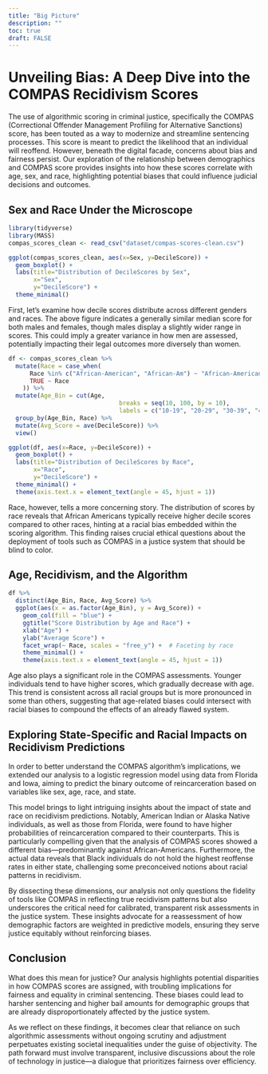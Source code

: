 ```yaml
---
title: "Big Picture"
description: ""
toc: true
draft: FALSE
---
```

# Unveiling Bias: A Deep Dive into the COMPAS Recidivism Scores

The use of algorithmic scoring in criminal justice, specifically the COMPAS (Correctional Offender Management Profiling for Alternative Sanctions) score, has been touted as a way to modernize and streamline sentencing processes. This score is meant to predict the likelihood that an individual will reoffend. However, beneath the digital facade, concerns about bias and fairness persist. Our exploration of the relationship between demographics and COMPAS score provides insights into how these scores correlate with age, sex, and race, highlighting potential biases that could influence judicial decisions and outcomes.

## Sex and Race Under the Microscope
```r
library(tidyverse)
library(MASS)
compas_scores_clean <- read_csv("dataset/compas-scores-clean.csv")

ggplot(compas_scores_clean, aes(x=Sex, y=DecileScore)) +
  geom_boxplot() +
  labs(title="Distribution of DecileScores by Sex",
       x="Sex",
       y="DecileScore") +
  theme_minimal()
```
First, let's examine how decile scores distribute across different genders and races. The above figure indicates a generally similar median score for both males and females, though males display a slightly wider range in scores. This could imply a greater variance in how men are assessed, potentially impacting their legal outcomes more diversely than women.
```r

df <- compas_scores_clean %>% 
  mutate(Race = case_when(
      Race %in% c("African-American", "African-Am") ~ "African-American",
      TRUE ~ Race
    )) %>% 
  mutate(Age_Bin = cut(Age, 
                               breaks = seq(10, 100, by = 10), 
                               labels = c("10-19", "20-29", "30-39", "40-49", "50-59", "60-69", "70-79", "80-89", "90-99"))) %>%
  group_by(Age_Bin, Race) %>% 
  mutate(Avg_Score = ave(DecileScore)) %>% 
  view()

ggplot(df, aes(x=Race, y=DecileScore)) +
  geom_boxplot() +
  labs(title="Distribution of DecileScores by Race",
       x="Race",
       y="DecileScore") +
  theme_minimal() +
  theme(axis.text.x = element_text(angle = 45, hjust = 1))
```

Race, however, tells a more concerning story. The distribution of scores by race reveals that African Americans typically receive higher decile scores compared to other races, hinting at a racial bias embedded within the scoring algorithm. This finding raises crucial ethical questions about the deployment of tools such as COMPAS in a justice system that should be blind to color.

## Age, Recidivism, and the Algorithm
```r
df %>% 
  distinct(Age_Bin, Race, Avg_Score) %>% 
  ggplot(aes(x = as.factor(Age_Bin), y = Avg_Score)) +
    geom_col(fill = "blue") +
    ggtitle("Score Distribution by Age and Race") +
    xlab("Age") +
    ylab("Average Score") +
    facet_wrap(~ Race, scales = "free_y") +  # Faceting by race
    theme_minimal() +
    theme(axis.text.x = element_text(angle = 45, hjust = 1))
```

Age also plays a significant role in the COMPAS assessments. Younger individuals tend to have higher scores, which gradually decrease with age. This trend is consistent across all racial groups but is more pronounced in some than others, suggesting that age-related biases could intersect with racial biases to compound the effects of an already flawed system.

## Exploring State-Specific and Racial Impacts on Recidivism Predictions

In order to better understand the COMPAS algorithm's implications, we extended our analysis to a logistic regression model using data from Florida and Iowa, aiming to predict the binary outcome of reincarceration based on variables like sex, age, race, and state.

This model brings to light intriguing insights about the impact of state and race on recidivism predictions. Notably, American Indian or Alaska Native individuals, as well as those from Florida, were found to have higher probabilities of reincarceration compared to their counterparts. This is particularly compelling given that the analysis of COMPAS scores showed a different bias—predominantly against African-Americans. Furthermore, the actual data reveals that Black individuals do not hold the highest reoffense rates in either state, challenging some preconceived notions about racial patterns in recidivism.

By dissecting these dimensions, our analysis not only questions the fidelity of tools like COMPAS in reflecting true recidivism patterns but also underscores the critical need for calibrated, transparent risk assessments in the justice system. These insights advocate for a reassessment of how demographic factors are weighted in predictive models, ensuring they serve justice equitably without reinforcing biases.

## Conclusion

What does this mean for justice? Our analysis highlights potential disparities in how COMPAS scores are assigned, with troubling implications for fairness and equality in criminal sentencing. These biases could lead to harsher sentencing and higher bail amounts for demographic groups that are already disproportionately affected by the justice system.

As we reflect on these findings, it becomes clear that reliance on such algorithmic assessments without ongoing scrutiny and adjustment perpetuates existing societal inequalities under the guise of objectivity. The path forward must involve transparent, inclusive discussions about the role of technology in justice—a dialogue that prioritizes fairness over efficiency.